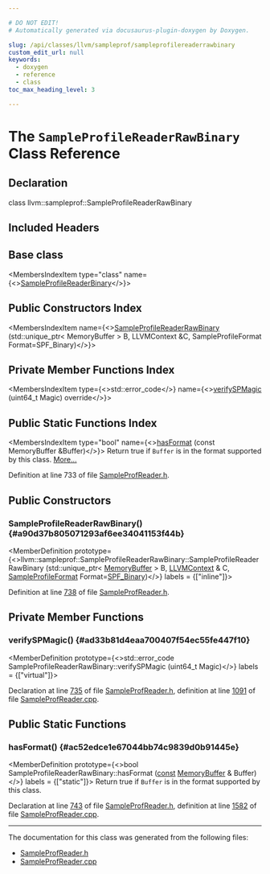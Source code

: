 ```yaml
---

# DO NOT EDIT!
# Automatically generated via docusaurus-plugin-doxygen by Doxygen.

slug: /api/classes/llvm/sampleprof/sampleprofilereaderrawbinary
custom_edit_url: null
keywords:
  - doxygen
  - reference
  - class
toc_max_heading_level: 3

---
```





# The `SampleProfileReaderRawBinary` Class Reference

<DoxygenPage pluginConfig={pluginConfig}>



## Declaration

<CodeBlock>class llvm::sampleprof::SampleProfileReaderRawBinary</CodeBlock>

## Included Headers

<IncludesList>
<IncludesListItem
  filePath="llvm/ProfileData/SampleProfReader.h"
  permalink="/docs/api/files/include/include/llvm/include/llvm/profiledata/sampleprofreader-h"
  isLocal="true" />
</IncludesList>

## Base class

<MembersIndex>

<MembersIndexItem
  type="class"
  name={<><a href="/docs/api/classes/llvm/sampleprof/sampleprofilereaderbinary">SampleProfileReaderBinary</a></>}>
</MembersIndexItem>

</MembersIndex>

## Public Constructors Index

<MembersIndex>

<MembersIndexItem
  name={<><a href="#a90d37b805071293af6ee34041153f44b">SampleProfileReaderRawBinary</a> (std::unique&#95;ptr&lt; MemoryBuffer &gt; B, LLVMContext &amp;C, SampleProfileFormat Format=SPF&#95;Binary)</>}>
</MembersIndexItem>

</MembersIndex>

## Private Member Functions Index

<MembersIndex>

<MembersIndexItem
  type={<>std::error&#95;code</>}
  name={<><a href="#ad33b81d4eaa700407f54ec55fe447f10">verifySPMagic</a> (uint64&#95;t Magic) override</>}>
</MembersIndexItem>

</MembersIndex>

## Public Static Functions Index

<MembersIndex>

<MembersIndexItem
  type="bool"
  name={<><a href="#ac52edce1e67044bb74c9839d0b91445e">hasFormat</a> (const MemoryBuffer &amp;Buffer)</>}>
Return true if <code>Buffer</code> is in the format supported by this class. <a href="#ac52edce1e67044bb74c9839d0b91445e">More...</a>
</MembersIndexItem>

</MembersIndex>


Definition at line 733 of file <a href="/docs/api/files/include/include/llvm/include/llvm/profiledata/sampleprofreader-h">SampleProfReader.h</a>.

<SectionDefinition>

## Public Constructors

### SampleProfileReaderRawBinary() {#a90d37b805071293af6ee34041153f44b}

<MemberDefinition
  prototype={<>llvm::sampleprof::SampleProfileReaderRawBinary::SampleProfileReaderRawBinary (std::unique&#95;ptr&lt; <a href="/docs/api/classes/llvm/memorybuffer">MemoryBuffer</a> &gt; B, <a href="/docs/api/classes/llvm/llvmcontext">LLVMContext</a> &amp; C, <a href="/docs/api/namespaces/llvm/sampleprof/#a373137ee5de445ffb3a1dbc685cf66ec">SampleProfileFormat</a> Format=<a href="/docs/api/namespaces/llvm/sampleprof/#a373137ee5de445ffb3a1dbc685cf66eca32718b681c57eb77010cc459b8176cc3">SPF&#95;Binary</a>)</>}
  labels = {["inline"]}>

Definition at line <a href="/docs/api/files/include/include/llvm/include/llvm/profiledata/sampleprofreader-h/#l00738">738</a> of file <a href="/docs/api/files/include/include/llvm/include/llvm/profiledata/sampleprofreader-h">SampleProfReader.h</a>.
</MemberDefinition>

</SectionDefinition>

<SectionDefinition>

## Private Member Functions

### verifySPMagic() {#ad33b81d4eaa700407f54ec55fe447f10}

<MemberDefinition
  prototype={<>std::error&#95;code SampleProfileReaderRawBinary::verifySPMagic (uint64&#95;t Magic)</>}
  labels = {["virtual"]}>

Declaration at line <a href="/docs/api/files/include/include/llvm/include/llvm/profiledata/sampleprofreader-h/#l00735">735</a> of file <a href="/docs/api/files/include/include/llvm/include/llvm/profiledata/sampleprofreader-h">SampleProfReader.h</a>, definition at line <a href="/docs/api/files/lib/lib/profiledata/sampleprofreader-cpp/#l01091">1091</a> of file <a href="/docs/api/files/lib/lib/profiledata/sampleprofreader-cpp">SampleProfReader.cpp</a>.
</MemberDefinition>

</SectionDefinition>

<SectionDefinition>

## Public Static Functions

### hasFormat() {#ac52edce1e67044bb74c9839d0b91445e}

<MemberDefinition
  prototype={<>bool SampleProfileReaderRawBinary::hasFormat (<a href="/docs/api/files/lib/lib/target/lib/target/aarch64/aarch64promoteconstant-cpp/#a90f8350fecae261c25be85d38b451bff">const</a> <a href="/docs/api/classes/llvm/memorybuffer">MemoryBuffer</a> &amp; Buffer)</>}
  labels = {["static"]}>
Return true if <code>Buffer</code> is in the format supported by this class.

Declaration at line <a href="/docs/api/files/include/include/llvm/include/llvm/profiledata/sampleprofreader-h/#l00743">743</a> of file <a href="/docs/api/files/include/include/llvm/include/llvm/profiledata/sampleprofreader-h">SampleProfReader.h</a>, definition at line <a href="/docs/api/files/lib/lib/profiledata/sampleprofreader-cpp/#l01582">1582</a> of file <a href="/docs/api/files/lib/lib/profiledata/sampleprofreader-cpp">SampleProfReader.cpp</a>.
</MemberDefinition>

</SectionDefinition>

<hr/>

The documentation for this class was generated from the following files:

<ul>
<li><a href="/docs/api/files/include/include/llvm/include/llvm/profiledata/sampleprofreader-h">SampleProfReader.h</a></li>
<li><a href="/docs/api/files/lib/lib/profiledata/sampleprofreader-cpp">SampleProfReader.cpp</a></li>
</ul>

</DoxygenPage>
